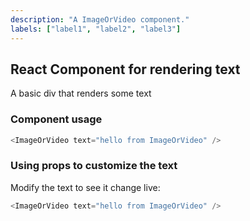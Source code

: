 ```yaml
---
description: "A ImageOrVideo component."
labels: ["label1", "label2", "label3"]
---
```



## React Component for rendering text

A basic div that renders some text

### Component usage

```js
<ImageOrVideo text="hello from ImageOrVideo" />
```

### Using props to customize the text

Modify the text to see it change live:

```js live
<ImageOrVideo text="hello from ImageOrVideo" />
```
